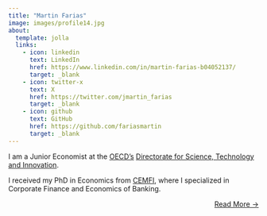 ```yaml
---
title: "Martin Farias"
image: images/profile14.jpg
about:
  template: jolla
  links:
    - icon: linkedin
      text: LinkedIn
      href: https://www.linkedin.com/in/martin-farias-b04052137/
      target: _blank
    - icon: twitter-x
      text: X
      href: https://twitter.com/jmartin_farias
      target: _blank
    - icon: github
      text: GitHub
      href: https://github.com/fariasmartin
      target: _blank
---
```


I am a Junior Economist at the [OECD's](https://www.oecd.org/){target="_blank"} [Directorate for Science, Technology and Innovation](https://www.oecd.org/en/about/directorates/directorate-for-science-technology-and-innovation.html){target="_blank"}. 

I received my PhD in Economics from [CEMFI](https://www.cemfi.es/){target="_blank"}, where I specialized in Corporate Finance and Economics of Banking. 


::: {style="text-align: right"}
[Read More →](../about)
:::



